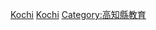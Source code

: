 {{日本行政區劃分類導航|的學校|top=日本各都道府縣的學校}}
{{Commonscat|Schools in Kochi prefecture}}

[[Category:日本各都道府縣的學校|Kochi]]
[[Category:高知縣建築物|Kochi]]
[[Category:高知縣教育|Category:高知縣教育]]